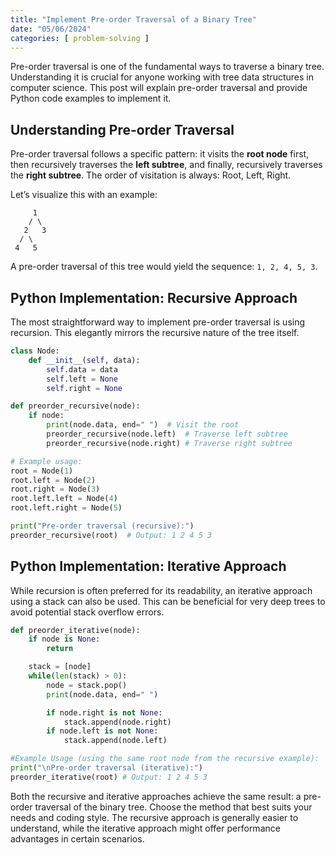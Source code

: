 ```yaml
---
title: "Implement Pre-order Traversal of a Binary Tree"
date: "05/06/2024"
categories: [ problem-solving ]
---
```


Pre-order traversal is one of the fundamental ways to traverse a binary tree.  Understanding it is crucial for anyone working with tree data structures in computer science. This post will explain pre-order traversal and provide Python code examples to implement it.

## Understanding Pre-order Traversal

Pre-order traversal follows a specific pattern: it visits the **root node** first, then recursively traverses the **left subtree**, and finally, recursively traverses the **right subtree**.  The order of visitation is always: Root, Left, Right.

Let's visualize this with an example:

```
     1
    / \
   2   3
  / \
 4   5
```

A pre-order traversal of this tree would yield the sequence: `1, 2, 4, 5, 3`.


## Python Implementation: Recursive Approach

The most straightforward way to implement pre-order traversal is using recursion.  This elegantly mirrors the recursive nature of the tree itself.

```python
class Node:
    def __init__(self, data):
        self.data = data
        self.left = None
        self.right = None

def preorder_recursive(node):
    if node:
        print(node.data, end=" ")  # Visit the root
        preorder_recursive(node.left)  # Traverse left subtree
        preorder_recursive(node.right) # Traverse right subtree

# Example usage:
root = Node(1)
root.left = Node(2)
root.right = Node(3)
root.left.left = Node(4)
root.left.right = Node(5)

print("Pre-order traversal (recursive):")
preorder_recursive(root)  # Output: 1 2 4 5 3
```


## Python Implementation: Iterative Approach

While recursion is often preferred for its readability, an iterative approach using a stack can also be used. This can be beneficial for very deep trees to avoid potential stack overflow errors.


```python
def preorder_iterative(node):
    if node is None:
        return

    stack = [node]
    while(len(stack) > 0):
        node = stack.pop()
        print(node.data, end=" ")

        if node.right is not None:
            stack.append(node.right)
        if node.left is not None:
            stack.append(node.left)

#Example Usage (using the same root node from the recursive example):
print("\nPre-order traversal (iterative):")
preorder_iterative(root) # Output: 1 2 4 5 3
```

Both the recursive and iterative approaches achieve the same result: a pre-order traversal of the binary tree.  Choose the method that best suits your needs and coding style.  The recursive approach is generally easier to understand, while the iterative approach might offer performance advantages in certain scenarios.


